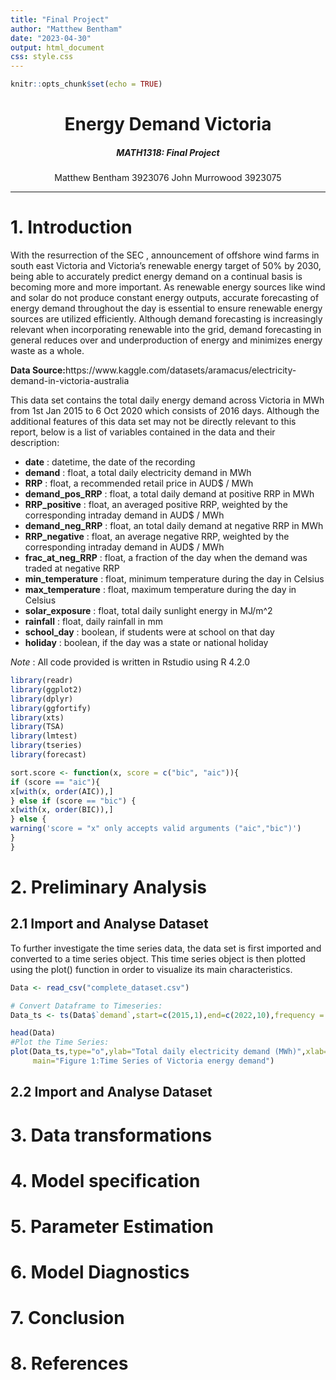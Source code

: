 ```yaml
---
title: "Final Project"
author: "Matthew Bentham"
date: "2023-04-30"
output: html_document
css: style.css
---
```


```r
knitr::opts_chunk$set(echo = TRUE)
```

<center>
# Energy Demand Victoria 
##### MATH1318: Final Project \n\n
Matthew Bentham 3923076 \n
John Murrowood 3923075 \n
</center>

---

# 1. Introduction

With the resurrection of the SEC , announcement of offshore wind farms in south east Victoria and Victoria's renewable energy target of 50% by 2030, being able to accurately predict energy demand on a continual basis is becoming more and more important. As renewable energy sources like wind and solar do not produce constant energy outputs, accurate forecasting of energy demand throughout the day is essential to ensure renewable energy sources are utilized efficiently. Although demand forecasting is increasingly relevant when incorporating renewable into the grid, demand forecasting in general reduces over and underproduction of energy and minimizes energy waste as a whole.

**Data Source:**https://www.kaggle.com/datasets/aramacus/electricity-demand-in-victoria-australia 

This data set contains the total daily energy demand across Victoria in MWh from 1st Jan 2015 to 6 Oct 2020 which consists of 2016 days. Although the additional features of this data set may not be directly relevant to this report, below is a list of variables contained in the data and their description:

- **date** : datetime, the date of the recording
- **demand** : float, a total daily electricity demand in MWh
- **RRP** : float, a recommended retail price in AUD$ / MWh
- **demand_pos_RRP** : float, a total daily demand at positive RRP in MWh
- **RRP_positive** : float, an averaged positive RRP, weighted by the corresponding intraday demand in AUD$ / MWh
- **demand_neg_RRP** : float, an total daily demand at negative RRP in MWh
- **RRP_negative** : float, an average negative RRP, weighted by the corresponding intraday demand in AUD$ / MWh
- **frac_at_neg_RRP** : float, a fraction of the day when the demand was traded at negative RRP
- **min_temperature** : float, minimum temperature during the day in Celsius
- **max_temperature** : float, maximum temperature during the day in Celsius
- **solar_exposure** : float, total daily sunlight energy in MJ/m^2
- **rainfall** : float, daily rainfall in mm
- **school_day** : boolean, if students were at school on that day
- **holiday** : boolean, if the day was a state or national holiday


*Note* : All code provided is written in Rstudio using R 4.2.0



```r
library(readr)
library(ggplot2)
library(dplyr)
library(ggfortify)
library(xts)
library(TSA)
library(lmtest)
library(tseries)
library(forecast)
```

```r
sort.score <- function(x, score = c("bic", "aic")){
if (score == "aic"){
x[with(x, order(AIC)),]
} else if (score == "bic") {
x[with(x, order(BIC)),]
} else {
warning('score = "x" only accepts valid arguments ("aic","bic")')
}
}
```


# 2. Preliminary Analysis

## 2.1 Import and Analyse Dataset

To further investigate the time series data, the data set is first imported and converted to a time series object. This time series object is then plotted using the plot() function in order to visualize its main characteristics.

```r

Data <- read_csv("complete_dataset.csv")

# Convert Dataframe to Timeseries:
Data_ts <- ts(Data$`demand`,start=c(2015,1),end=c(2022,10),frequency = 365)

head(Data)
#Plot the Time Series:
plot(Data_ts,type="o",ylab="Total daily electricity demand (MWh)",xlab="Year",
     main="Figure 1:Time Series of Victoria energy demand")

```
\n 
## 2.2 Import and Analyse Dataset


# 3. Data transformations

# 4. Model specification

# 5. Parameter Estimation

# 6. Model Diagnostics

# 7. Conclusion

# 8. References
